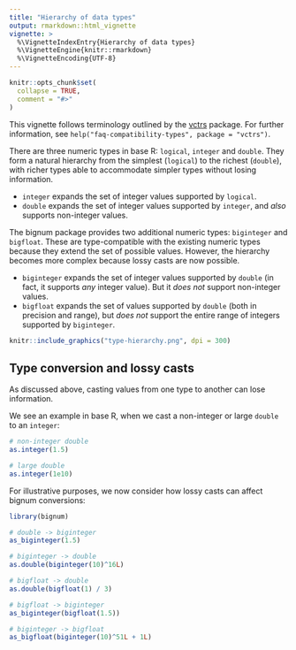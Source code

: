 ```yaml
---
title: "Hierarchy of data types"
output: rmarkdown::html_vignette
vignette: >
  %\VignetteIndexEntry{Hierarchy of data types}
  %\VignetteEngine{knitr::rmarkdown}
  %\VignetteEncoding{UTF-8}
---
```


```r
knitr::opts_chunk$set(
  collapse = TRUE,
  comment = "#>"
)
```

This vignette follows terminology outlined by the [vctrs](https://vctrs.r-lib.org) package.
For further information, see `help("faq-compatibility-types", package = "vctrs")`.

There are three numeric types in base R: `logical`, `integer` and `double`.
They form a natural hierarchy from the simplest (`logical`) to the richest (`double`), with richer types able to accommodate simpler types without losing information.

* `integer` expands the set of integer values supported by `logical`.
* `double` expands the set of integer values supported by `integer`, and _also_ supports non-integer values.

The bignum package provides two additional numeric types: `biginteger` and `bigfloat`.
These are type-compatible with the existing numeric types because they extend the set of possible values.
However, the hierarchy becomes more complex because lossy casts are now possible.

* `biginteger` expands the set of integer values supported by `double` (in fact, it supports _any_ integer value). But it _does not_ support non-integer values.
* `bigfloat` expands the set of values supported by `double` (both in precision and range), but _does not_ support the entire range of integers supported by `biginteger`.

```r
knitr::include_graphics("type-hierarchy.png", dpi = 300)
```


## Type conversion and lossy casts

As discussed above, casting values from one type to another can lose information.

We see an example in base R, when we cast a non-integer or large `double` to an `integer`:

```r
# non-integer double
as.integer(1.5)

# large double
as.integer(1e10)
```

For illustrative purposes, we now consider how lossy casts can affect bignum conversions:

```r
library(bignum)

# double -> biginteger
as_biginteger(1.5)

# biginteger -> double
as.double(biginteger(10)^16L)

# bigfloat -> double
as.double(bigfloat(1) / 3)

# bigfloat -> biginteger
as_biginteger(bigfloat(1.5))

# biginteger -> bigfloat
as_bigfloat(biginteger(10)^51L + 1L)
```

